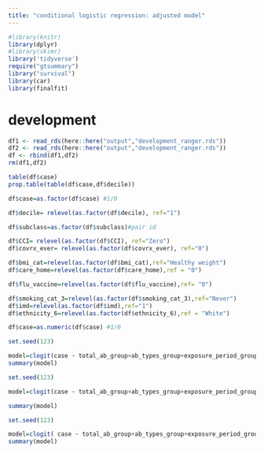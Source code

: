 ```yaml
---
title: "conditional logistic regression: adjusted model"
---
```


```r
#library(knitr)
library(dplyr)
#library(skimr)
library('tidyverse')
require("gtsummary")
library("survival")
library(car)
library(finalfit)
```


# development

```r
df1 <- read_rds(here::here("output","development_ranger.rds"))
df2 <- read_rds(here::here("output","development_ranger.rds"))
df <- rbind(df1,df2)
rm(df1,df2)

table(df$case)
prop.table(table(df$case,df$decile))

df$case=as.factor(df$case) #1/0

df$decile= relevel(as.factor(df$decile), ref="1")

df$subclass=as.factor(df$subclass)#pair id

df$CCI= relevel(as.factor(df$CCI), ref="Zero")
df$covrx_ever= relevel(as.factor(df$covrx_ever), ref="0")

df$bmi_cat=relevel(as.factor(df$bmi_cat),ref="Healthy weight")
df$care_home=relevel(as.factor(df$care_home),ref = "0")

df$flu_vaccine=relevel(as.factor(df$flu_vaccine),ref= "0")

df$smoking_cat_3=relevel(as.factor(df$smoking_cat_3),ref="Never")
df$imd=relevel(as.factor(df$imd),ref="1")
df$ethnicity_6=relevel(as.factor(df$ethnicity_6),ref = "White")
```


```r
df$case=as.numeric(df$case) #1/0

set.seed(123)

model=clogit(case ~ total_ab_group+ab_types_group+exposure_period_group+recent_ab_days_group+broad_ab_prescriptions_group+interval_mean_group+interval_sd_group + strata(subclass),df) 
summary(model)

```


```r
set.seed(123)

model=clogit(case ~ total_ab_group+ab_types_group+exposure_period_group+recent_ab_days_group+broad_ab_prescriptions_group+interval_mean_group+interval_sd_group+ CCI+ covrx_ever + strata(subclass),df) 

summary(model)
```

```r

set.seed(123)

model=clogit( case ~ total_ab_group+ab_types_group+exposure_period_group+recent_ab_days_group+broad_ab_prescriptions_group+interval_mean_group+interval_sd_group + CCI + covrx_ever + bmi_cat + care_home + flu_vaccine + smoking_cat_3 + imd+ ethnicity_6 + strata(subclass),df) 
summary(model)

```


